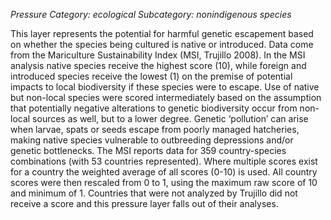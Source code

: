 *Pressure*
*Category: ecological*
*Subcategory: nonindigenous species*

This layer represents the potential for harmful genetic escapement based on whether the species being cultured is native or introduced. Data come from the Mariculture Sustainability Index (MSI, Trujillo 2008). In the MSI analysis native species receive the highest score (10), while foreign and introduced species receive the lowest (1) on the premise of potential impacts to local biodiversity if these species were to escape. Use of native but non-local species were scored intermediately based on the assumption that potentially negative alterations to genetic biodiversity occur from non-local sources as well, but to a lower degree. Genetic ‘pollution’ can arise when larvae, spats or seeds escape from poorly managed hatcheries, making native species vulnerable to outbreeding depressions and/or genetic bottlenecks. The MSI reports data for 359 country-species combinations (with 53 countries represented). Where multiple scores exist for a country the weighted average of all scores (0-10) is used. All country scores were then rescaled from 0 to 1, using the maximum raw score of 10 and minimum of 1. Countries that were not analyzed by Trujillo did not receive a score and this pressure layer falls out of their analyses.
